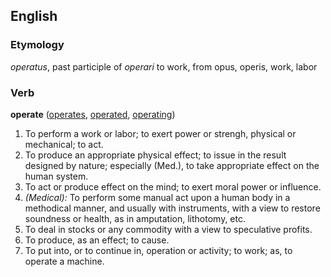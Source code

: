 ==English==

===Etymology===
{{L.}} ''operatus'', past participle of ''operari'' to work, from opus, operis, work, labor

{{webster}}
===Verb===
'''operate'''  ([[operates]], [[operated]], [[operating]])
# To perform a work or labor; to exert power or strengh, physical or mechanical; to act.
# To produce an appropriate physical effect; to issue in the result designed by nature; especially (Med.), to take appropriate effect on the human system.
# To act or produce effect on the mind; to exert moral power or influence.
# ''(Medical):'' To perform some manual act upon a human body in a methodical manner, and usually with instruments, with a view to restore soundness or health, as in amputation, lithotomy, etc.
# To deal in stocks or any commodity with a view to speculative profits.
# To produce, as an effect; to cause.
# To put into, or to continue in, operation or activity; to work; as, to operate a machine.